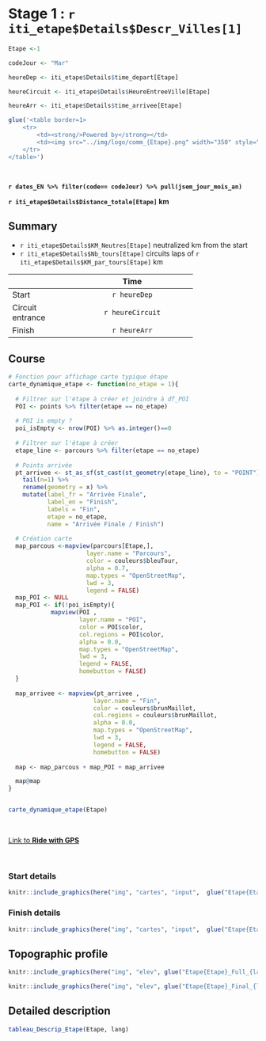 
<!-- Besoin de changer le # de la ville du titre et la variable Etape et codeJour -->

<!-- Version anglaise  -- AVEC circuit d'arrivée   -->

# Stage 1 : `r iti_etape$Details$Descr_Villes[1]`

```r
Etape <-1

codeJour <- "Mar"

heureDep <- iti_etape$Details$time_depart[Etape]

heureCircuit <- iti_etape$Details$HeureEntreeVille[Etape]

heureArr <- iti_etape$Details$time_arrivee[Etape]


```

```r

glue('<table border=1>
    <tr>
        <td><strong/>Powered by</strong></td>
        <td><img src="../img/logo/comm_{Etape}.png" width="350" style="float:right"></td>
    </tr>
</table>')
```

<br/>

**`r dates_EN %>% filter(code== codeJour) %>% pull(jsem_jour_mois_an)`** 

 **`r iti_etape$Details$Distance_totale[Etape]` km**


## Summary

- `r iti_etape$Details$KM_Neutres[Etape]` neutralized km from the start   
- `r iti_etape$Details$Nb_tours[Etape]` circuits laps of `r iti_etape$Details$KM_par_tours[Etape]` km


----------------------------------------------------
                                              Time
----------------- ----------------------------------
Start                                  `r heureDep`

Circuit entrance                       `r heureCircuit`

Finish                                 `r heureArr`
----------------------------------------------------

## Course

```r


# Fonction pour affichage carte typique étape 
carte_dynamique_etape <- function(no_etape = 1){
  
  # Filtrer sur l'étape à créer et joindre à df_POI
  POI <- points %>% filter(etape == no_etape)
  
  # POI is empty ?
  poi_isEmpty <- nrow(POI) %>% as.integer()==0
    
  # Filtrer sur l'étape à créer
  etape_line <- parcours %>% filter(etape == no_etape)
    
  # Points arrivée
  pt_arrivee <- st_as_sf(st_cast(st_geometry(etape_line), to = "POINT")) %>% 
    tail(n=1) %>% 
    rename(geometry = x) %>% 
    mutate(label_fr = "Arrivée Finale",
           label_en = "Finish",
           labels = "Fin",
           etape = no_etape,
           name = "Arrivée Finale / Finish")
    
  # Création carte
  map_parcous <-mapview(parcours[Etape,],
                      layer.name = "Parcours",
                      color = couleurs$bleuTour,
                      alpha = 0.7,
                      map.types = "OpenStreetMap",
                      lwd = 3,
                      legend = FALSE)
  map_POI <- NULL
  map_POI <- if(!poi_isEmpty){
            mapview(POI ,
                    layer.name = "POI",
                    color = POI$color,
                    col.regions = POI$color,
                    alpha = 0.0,
                    map.types = "OpenStreetMap",
                    lwd = 3,
                    legend = FALSE,
                    homebutton = FALSE)
  }
    
  map_arrivee <- mapview(pt_arrivee ,
                        layer.name = "Fin",
                        color = couleurs$brunMaillot,
                        col.regions = couleurs$brunMaillot,
                        alpha = 0.0,
                        map.types = "OpenStreetMap",
                        lwd = 3,
                        legend = FALSE,
                        homebutton = FALSE)
  
  map <- map_parcous + map_POI + map_arrivee

  map@map 
}


carte_dynamique_etape(Etape)

```


<br/>


<a href="`r iti_etape$Details$Liens[Etape]`" target="blank">Link to <strong>Ride with GPS</strong></a>

<br/>

### Start details


```r

knitr::include_graphics(here("img", "cartes", "input",  glue("Etape{Etape}_Dep.png")))

```

### Finish details

```r

knitr::include_graphics(here("img", "cartes", "input",  glue("Etape{Etape}_Arr.png")))

```


## Topographic profile

```r

knitr::include_graphics(here("img", "elev", glue("Etape{Etape}_Full_{lang}.png")))

```

```r

knitr::include_graphics(here("img", "elev", glue("Etape{Etape}_Final_{lang}.png")))

```

## Detailed description

```r


tableau_Descrip_Etape(Etape, lang)

```


